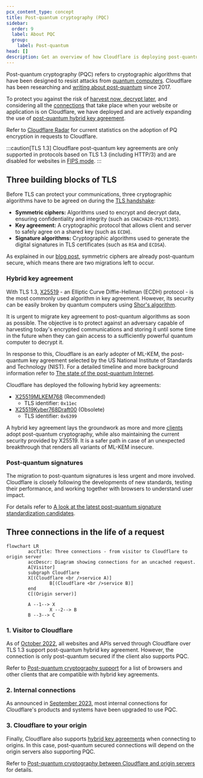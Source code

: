```yaml
---
pcx_content_type: concept
title: Post-quantum cryptography (PQC)
sidebar:
  order: 9
  label: About PQC
  group:
    label: Post-quantum
head: []
description: Get an overview of how Cloudflare is deploying post-quantum cryptography to protect you against harvest now, decrypt later.
---
```


Post-quantum cryptography (PQC) refers to cryptographic algorithms that have been designed to resist attacks from [quantum computers](https://www.cloudflare.com/learning/ssl/quantum/what-is-quantum-computing/). Cloudflare has been researching and [writing about post-quantum](https://blog.cloudflare.com/tag/post-quantum/) since 2017.

To protect you against the risk of [harvest now, decrypt later](https://en.wikipedia.org/wiki/Harvest_now,_decrypt_later), and considering all the [connections](#three-connections-in-the-life-of-a-request) that take place when your website or application is on Cloudflare, we have deployed and are actively expanding the use of [post-quantum hybrid key agreement](#hybrid-key-agreement).

Refer to [Cloudflare Radar](https://radar.cloudflare.com/adoption-and-usage#post-quantum-encryption-adoption) for current statistics on the adoption of PQ encryption in requests to Cloudflare.

:::caution[TLS 1.3]
Cloudflare post-quantum key agreements are only supported in protocols based on TLS 1.3 (including HTTP/3) and are disabled for websites in [FIPS mode](/cloudflare-one/policies/gateway/http-policies/tls-decryption/#fips-compliance).
:::

## Three building blocks of TLS

Before TLS can protect your communications, three cryptographic algorithms have to be agreed on during the [TLS handshake](https://www.cloudflare.com/learning/ssl/what-happens-in-a-tls-handshake/):

- **Symmetric ciphers:** Algorithms used to encrypt and decrypt data, ensuring confidentiality and integrity (such as `CHACHA20-POLY1305`).
- **Key agreement:** A cryptographic protocol that allows client and server to safely agree on a shared key (such as `ECDH`).
- **Signature algorithms:** Cryptographic algorithms used to generate the digital signatures in TLS certificates (such as `RSA` and `ECDSA`).

As explained in our [blog post](https://blog.cloudflare.com/pq-2024/#two-migrations), symmetric ciphers are already post-quantum secure, which means there are two migrations left to occur.

### Hybrid key agreement

With TLS 1.3, [X25519](https://en.wikipedia.org/wiki/Curve25519) - an Elliptic Curve Diffie-Hellman (ECDH) protocol - is the most commonly used algorithm in key agreement. However, its security can be easily broken by quantum computers using [Shor's algorithm](https://en.wikipedia.org/wiki/Shor%27s_algorithm).

It is urgent to migrate key agreement to post-quantum algorithms as soon as possible. The objective is to protect against an adversary capable of harvesting today's encrypted communications and storing it until some time in the future when they can gain access to a sufficiently powerful quantum computer to decrypt it.

In response to this, Cloudflare is an early adopter of ML-KEM, the post-quantum key agreement selected by the US National Institute of Standards and Technology (NIST). For a detailed timeline and more background information refer to [The state of the post-quantum Internet](https://blog.cloudflare.com/pq-2024/).

Cloudflare has deployed the following hybrid key agreements:

- [X25519MLKEM768](https://datatracker.ietf.org/doc/draft-kwiatkowski-tls-ecdhe-mlkem/) (Recommended)
    - TLS identifier: `0x11ec`
- [X25519Kyber768Draft00](https://datatracker.ietf.org/doc/draft-tls-westerbaan-xyber768d00/) (Obsolete)
    - TLS identifier: `0x6399`

A hybrid key agreement lays the groundwork as more and more [clients](#1-visitor-to-cloudflare) adopt post-quantum cryptography, while also maintaining the current security provided by X25519. It is a safer path in case of an unexpected breakthrough that renders all variants of ML-KEM insecure.

### Post-quantum signatures

The migration to post-quantum signatures is less urgent and more involved. Cloudflare is closely following the developments of new standards, testing their performance, and working together with browsers to understand user impact.

For details refer to [A look at the latest post-quantum signature standardization candidates](https://blog.cloudflare.com/another-look-at-pq-signatures/).

## Three connections in the life of a request

```mermaid
flowchart LR
        accTitle: Three connections - from visitor to Cloudflare to origin server
        accDescr: Diagram showing connections for an uncached request.
        A[Visitor]
        subgraph Cloudflare
        X[(Cloudflare <br />service A)]
				B[(Cloudflare <br />service B)]
        end
        C[(Origin server)]

        A --1--> X
				X --2--> B
        B --3--> C
```

### 1. Visitor to Cloudflare

As of [October 2022](https://blog.cloudflare.com/post-quantum-for-all/), all websites and APIs served through Cloudflare over TLS 1.3 support post-quantum hybrid key agreement. However, the connection is only post-quantum secured if the client also supports PQC.

Refer to [Post-quantum cryptography support](/ssl/post-quantum-cryptography/pqc-support/) for a list of browsers and other clients that are compatible with hybrid key agreements.

### 2. Internal connections

As announced in [September 2023](https://blog.cloudflare.com/post-quantum-cryptography-ga/), most internal connections for Cloudflare's products and systems have been upgraded to use PQC.

### 3. Cloudflare to your origin

Finally, Cloudflare also supports [hybrid key agreements](#hybrid-key-agreement) when connecting to origins. In this case, post-quantum secured connections will depend on the origin servers also supporting PQC.

Refer to [Post-quantum cryptography between Cloudflare and origin servers](/ssl/post-quantum-cryptography/pqc-to-origin/) for details.